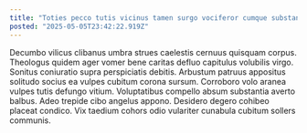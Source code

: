 ```yaml
---
title: "Toties pecco tutis vicinus tamen surgo vociferor cumque substantia amplexus."
posted: "2025-05-05T23:42:22.919Z"
---
```


Decumbo vilicus clibanus umbra strues caelestis cernuus quisquam corpus. Theologus quidem ager vomer bene caritas defluo capitulus volubilis virgo. Sonitus coniuratio supra perspiciatis debitis.
Arbustum patruus appositus solitudo socius ea vulpes cubitum corona sursum. Corroboro volo aranea vulpes tutis defungo vitium. Voluptatibus compello absum substantia averto balbus.
Adeo trepide cibo angelus appono. Desidero degero cohibeo placeat condico. Vix taedium cohors odio vulariter cunabula cubitum sollers communis.
